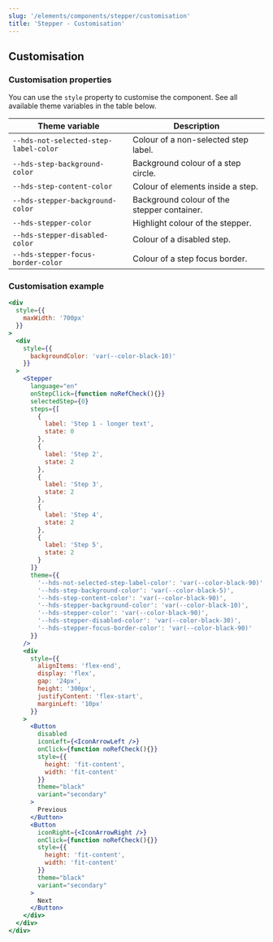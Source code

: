 ```yaml
---
slug: '/elements/components/stepper/customisation'
title: 'Stepper - Customisation'
---
```



## Customisation

### Customisation properties
You can use the `style` property to customise the component. See all available theme variables in the table below.

| Theme variable                        | Description                                 |
| ------------------------------------- | ------------------------------------------- |
| `--hds-not-selected-step-label-color` | Colour of a non-selected step label.        |
| `--hds-step-background-color`         | Background colour of a step circle.         |
| `--hds-step-content-color`            | Colour of elements inside a step.           |
| `--hds-stepper-background-color`      | Background colour of the stepper container. |
| `--hds-stepper-color`                 | Highlight colour of the stepper.            |
| `--hds-stepper-disabled-color`        | Colour of a disabled step.                  |
| `--hds-stepper-focus-border-color`    | Colour of a step focus border.              |

### Customisation example
<Playground>


```jsx
<div
  style={{
    maxWidth: '700px'
  }}
>
  <div
    style={{
      backgroundColor: 'var(--color-black-10)'
    }}
  >
    <Stepper
      language="en"
      onStepClick={function noRefCheck(){}}
      selectedStep={0}
      steps={[
        {
          label: 'Step 1 - longer text',
          state: 0
        },
        {
          label: 'Step 2',
          state: 2
        },
        {
          label: 'Step 3',
          state: 2
        },
        {
          label: 'Step 4',
          state: 2
        },
        {
          label: 'Step 5',
          state: 2
        }
      ]}
      theme={{
        '--hds-not-selected-step-label-color': 'var(--color-black-90)',
        '--hds-step-background-color': 'var(--color-black-5)',
        '--hds-step-content-color': 'var(--color-black-90)',
        '--hds-stepper-background-color': 'var(--color-black-10)',
        '--hds-stepper-color': 'var(--color-black-90)',
        '--hds-stepper-disabled-color': 'var(--color-black-30)',
        '--hds-stepper-focus-border-color': 'var(--color-black-90)'
      }}
    />
    <div
      style={{
        alignItems: 'flex-end',
        display: 'flex',
        gap: '24px',
        height: '300px',
        justifyContent: 'flex-start',
        marginLeft: '10px'
      }}
    >
      <Button
        disabled
        iconLeft={<IconArrowLeft />}
        onClick={function noRefCheck(){}}
        style={{
          height: 'fit-content',
          width: 'fit-content'
        }}
        theme="black"
        variant="secondary"
      >
        Previous
      </Button>
      <Button
        iconRight={<IconArrowRight />}
        onClick={function noRefCheck(){}}
        style={{
          height: 'fit-content',
          width: 'fit-content'
        }}
        theme="black"
        variant="secondary"
      >
        Next
      </Button>
    </div>
  </div>
</div>
```


</Playground>

